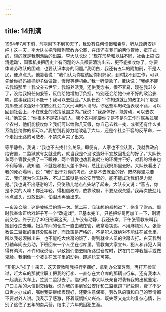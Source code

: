 ```yaml
---
---
---
```

title: 14刑满
---




1964年7月下旬，刑期剩下不到10天了，我没有任何憧憬和希望，听从政府安排吧！这一天，李大队长把我叫到管教办公室，在场还有我们的两位管教，挺正式的，谈的就是我刑满后的出路。李大队长说：“现在形势和以往不同，社会上搞‘四清运动’，国家机关把历史上有问题的人员都要清洗出去，更不能接收你了。你要体谅劳改队的困难，也要认识本身的问题。”我明白，我还有五年的附加刑，不是人民，便点点头。他接着说：“我们认为你应该回你妈妈家，到时找不到工作，可以先给你妈妈捅捅炉子做做饭，慢慢等待机会。”我一听便急了，赶快说：“我绝不能去我妈那里！我父亲去世早，我妈养活我，还供我念书，很不容易，现在我31岁了，没给我妈任何报答，反倒给她增加了负担，特别还会给她带来不好的政治影响。这事我绝对不能干！我可以去就业。”大队长说：“你知道就业的政策吗？那是为那些没改造好不宜放回社会而又刑满的人设的。你这些年的改造表现不错，可以回到社会上，不在就业的政策范围之内。”我说：“我身体好，能劳动，可以去农村。”他又说：“你根本不是农村的人，哪个农村能要你？是不是你工作时联系过哪个农村，他们能接收你？我们可以给你几天假，你自己去找一找，或者还有什么关系能接纳你的都可以。”我想到我努力地改造了六年，还是个社会不容的反革命，一个走投无路的可悲者，不禁失声哭了出来。

等平静些，我说：“我也不去找什么关系，即便有，人家也不会认我，我就靠政府给安置，二监狱就有女就业的，就当我是个没改造好不宜放回社会的好了。”大队长和两个管教交换了一下眼神，两个管教也劝我说就业的环境并不好，对我的将来也不利等等。我知道，不就是和犯人差不多吗，总比到我妈那里去好。大队长看出了我的死心塌地，说：“我们出于对你的考虑，还是不去就业的好。既然你坚决要去，我们就为你去联系，不过二监狱是省公安厅管的，能不能成功我们尽力就是。”我也说不出感谢的话，只使劲儿地点点头站了起来。大队长又说：“燕吉，你是不哭的人嘛！你还年轻，得相信政府，依靠政府，不要悲观失望。”我再次使劲儿地点点头，没敢出声，怕泪水再涌出来。

一夜没合眼，这是被捕后的第一次。第二天，我该想的都想过了，恢复了常态。那时我奉命正给戏班子写一个“改造戏”，已基本完工，只差把结尾再加工一下，刑满前交卷。终于到了30日刑满这天，上午没有动静，我还庆幸，下午张管教来叫我搬到仓库去睡。妇女车间的仓库一直由我在管，我拿着钥匙，不用麻烦别人。张管教说二监狱的事还没联系好，而政策是严格的，不是犯人就绝对不能住在监舍里，所以我必须搬出来，也不能吃大伙房的饭了，得到就业人员的伙房去打。白天我到打轴车间去劳动，下班回来一个人坐在仓库里。管教向大家宣布，犯人和非犯人间得有鸿沟，不许和我说话，以致她们借去厕所路过仓库时，挤在门口冲我摇手或做鬼脸。我倒像一个被关在笼子里的动物，即尴尬又可笑。

“非犯人”挨了十来天，这天管教叫我把行李捆好，拿到办公室外面，再打开检查过，赶大车的那就业职工把我的行李、一直存在大仓库的那辆自行车，还有我本人一起装到大车上，拉到二监狱去了。临行时，李大队长亲自将装有我的出狱鉴定、户口关系的大信封交给我，说为我的事到省公安厅和二监狱跑了好些趟，费了不少口舌才办成的，嘱咐我要继续表现好，还要注意保密，劳改队的事和自己的案情都不要对外人讲。我表示了感激，怀着既惆怅又兴奋、既失落又充实的复杂心情，告别了这住了五年的南兵营，结束了六年的囚犯生涯。